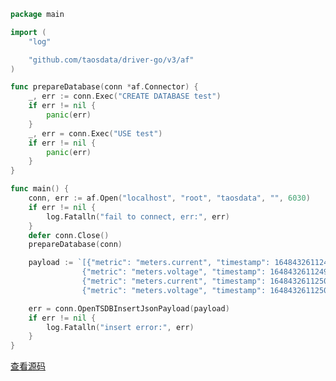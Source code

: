 ```go
package main

import (
	"log"

	"github.com/taosdata/driver-go/v3/af"
)

func prepareDatabase(conn *af.Connector) {
	_, err := conn.Exec("CREATE DATABASE test")
	if err != nil {
		panic(err)
	}
	_, err = conn.Exec("USE test")
	if err != nil {
		panic(err)
	}
}

func main() {
	conn, err := af.Open("localhost", "root", "taosdata", "", 6030)
	if err != nil {
		log.Fatalln("fail to connect, err:", err)
	}
	defer conn.Close()
	prepareDatabase(conn)

	payload := `[{"metric": "meters.current", "timestamp": 1648432611249, "value": 10.3, "tags": {"location": "California.SanFrancisco", "groupid": 2}},
				{"metric": "meters.voltage", "timestamp": 1648432611249, "value": 219, "tags": {"location": "California.LosAngeles", "groupid": 1}},
				{"metric": "meters.current", "timestamp": 1648432611250, "value": 12.6, "tags": {"location": "California.SanFrancisco", "groupid": 2}},
				{"metric": "meters.voltage", "timestamp": 1648432611250, "value": 221, "tags": {"location": "California.LosAngeles", "groupid": 1}}]`

	err = conn.OpenTSDBInsertJsonPayload(payload)
	if err != nil {
		log.Fatalln("insert error:", err)
	}
}

```

[查看源码](https://github.com/taosdata/TDengine/blob/main/docs/examples/go/insert/json/main.go)

